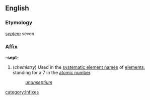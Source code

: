 ==English==
===Etymology===
{{L.}} ''[[septem]]'' seven

===Affix===
'''-sept-'''

#(''chemistry'') Used in the [[systematic element name]]s of [[element]]s, standing for a 7 in the [[atomic number]].
#:''[[ununseptium]]''
[[category:Infixes]]